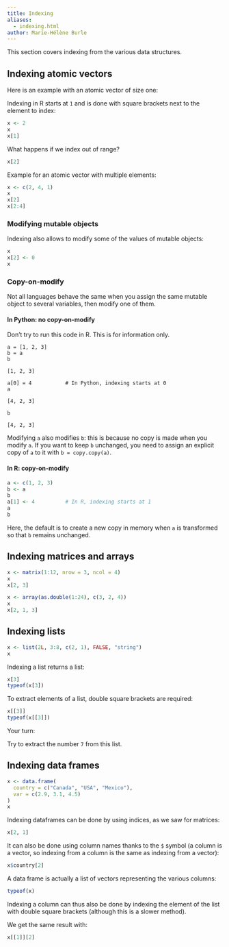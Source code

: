 ```yaml
---
title: Indexing
aliases:
  - indexing.html
author: Marie-Hélène Burle
---
```


:::{.def}

This section covers indexing from the various data structures.

:::

## Indexing atomic vectors

:::{.example}

Here is an example with an atomic vector of size one:

:::

Indexing in R starts at `1` and is done with square brackets next to the element to index:

```r
x <- 2
x
x[1]
```

What happens if we index out of range?

```r
x[2]
```

:::{.example}

Example for an atomic vector with multiple elements:

:::

```r
x <- c(2, 4, 1)
x
x[2]
x[2:4]
```

### Modifying mutable objects

Indexing also allows to modify some of the values of mutable objects:

```r
x
x[2] <- 0
x
```

### Copy-on-modify

Not all languages behave the same when you assign the same mutable object to several variables, then modify one of them.

#### In Python: no copy-on-modify

:::{.note}

Don't try to run this code in R. This is for information only.

:::

```.python
a = [1, 2, 3]
b = a
b
```

```
[1, 2, 3]
```

```.python
a[0] = 4           # In Python, indexing starts at 0
a
```

```
[4, 2, 3]
```

```.python
b
```

```
[4, 2, 3]
```

Modifying `a` also modifies `b`: this is because no copy is made when you modify `a`. If you want to keep `b` unchanged, you need to assign an explicit copy of `a` to it with `b = copy.copy(a)`.

#### In R: copy-on-modify

```r
a <- c(1, 2, 3)
b <- a
b
a[1] <- 4          # In R, indexing starts at 1
a
b
```

Here, the default is to create a new copy in memory when `a` is transformed so that `b` remains unchanged.

## Indexing matrices and arrays

```r
x <- matrix(1:12, nrow = 3, ncol = 4)
x
x[2, 3]

x <- array(as.double(1:24), c(3, 2, 4))
x
x[2, 1, 3]
```

## Indexing lists

```r
x <- list(2L, 3:8, c(2, 1), FALSE, "string")
x
```

Indexing a list returns a list:

```r
x[3]
typeof(x[3])
```

To extract elements of a list, double square brackets are required:

```r
x[[3]]
typeof(x[[3]])
```

:::{.exo}

:::{.yourturn}

Your turn:

:::

Try to extract the number `7` from this list.

:::

<!-- ```{r} -->
<!-- x[[2]][5] -->
<!-- ``` -->

## Indexing data frames

```r
x <- data.frame(
  country = c("Canada", "USA", "Mexico"),
  var = c(2.9, 3.1, 4.5)
)
x
```

Indexing dataframes can be done by using indices, as we saw for matrices:

```r
x[2, 1]
```

It can also be done using column names thanks to the `$` symbol (a column is a vector, so indexing from a column is the same as indexing from a vector):

```r
x$country[2]
```

A data frame is actually a list of vectors representing the various columns:

```r
typeof(x)
```

Indexing a column can thus also be done by indexing the element of the list with double square brackets (although this is a slower method).

We get the same result with:

```r
x[[1]][2]
```
